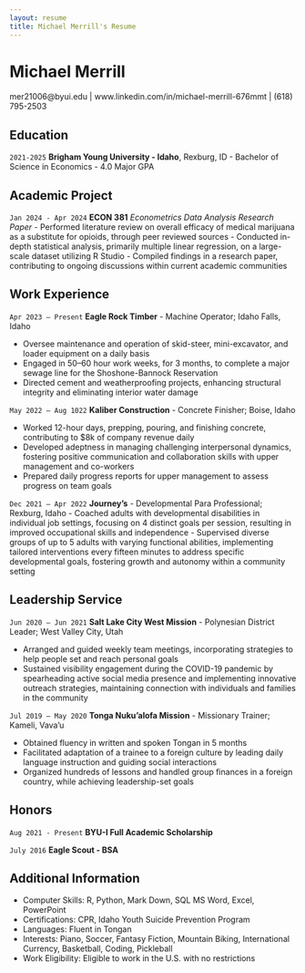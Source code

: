 ```yaml
---
layout: resume
title: Michael Merrill's Resume
---
```

# Michael Merrill
mer21006@byui.edu | www.linkedin.com/in/michael-merrill-676mmt | (618) 795-2503 

<!--
<div id="webaddress">
<a href="datascience@byui.edu">datascience@byui.edu</a>
| <a href="https://byuidatascience.github.io/development.html">Data Science Program</a>
</div> -->

<!-- https://www.monique.tech/the-art-of-markdown -->


## Education

`2021-2025`
__Brigham Young University - Idaho__, Rexburg, ID
- Bachelor of Science in Economics
- 4.0 Major GPA

  
## Academic Project

`Jan 2024 - Apr 2024`
__ECON 381__ _Econometrics Data Analysis Research Paper_ 
-	Performed literature review on overall efficacy of medical marijuana as a substitute for opioids, through peer reviewed sources
-	Conducted in-depth statistical analysis, primarily multiple linear regression, on a large-scale dataset utilizing R Studio
-	Compiled findings in a research paper, contributing to ongoing discussions within current academic communities


## Work Experience


`Apr 2023 – Present`
__Eagle Rock Timber__ -  Machine Operator; Idaho Falls, Idaho

-	Oversee maintenance and operation of skid-steer, mini-excavator, and loader equipment on a daily basis
-	Engaged in 50–60 hour work weeks, for 3 months, to complete a major sewage line for the Shoshone-Bannock Reservation
-	Directed cement and weatherproofing projects, enhancing structural integrity and eliminating interior water damage

`May 2022 – Aug 1022`
__Kaliber Construction__ - Concrete Finisher; Boise, Idaho

-	Worked 12-hour days, prepping, pouring, and finishing concrete, contributing to $8k of company revenue daily
-	Developed adeptness in managing challenging interpersonal dynamics, fostering positive communication and collaboration skills with upper management and co-workers
-	Prepared daily progress reports for upper management to assess progress on team goals

`Dec 2021 – Apr 2022`
__Journey’s__ - Developmental Para Professional; Rexburg, Idaho
-	Coached adults with developmental disabilities in individual job settings, focusing on 4 distinct goals per session, resulting in improved occupational skills and independence
-	Supervised diverse groups of up to 5 adults with varying functional abilities, implementing tailored interventions every fifteen minutes to address specific developmental goals, fostering growth and autonomy within a community setting


## Leadership Service


`Jun 2020 – Jun 2021`
__Salt Lake City West Mission__ - Polynesian District Leader; West Valley City, Utah

-	Arranged and guided weekly team meetings, incorporating strategies to help people set and reach personal goals
-	Sustained visibility engagement during the COVID-19 pandemic by spearheading active social media presence and implementing innovative outreach strategies, maintaining connection with individuals and families in the community

`Jul 2019 – May 2020`
__Tonga Nuku’alofa Mission__ - Missionary Trainer; Kameli, Vava’u

-	Obtained fluency in written and spoken Tongan in 5 months
-	Facilitated adaptation of a trainee to a foreign culture by leading daily language instruction and guiding social interactions
-	Organized hundreds of lessons and handled group finances in a foreign country, while achieving leadership-set goals

## Honors											

`Aug 2021 - Present`
__BYU-I Full Academic Scholarship__

`July 2016`
__Eagle Scout - BSA__

## Additional Information								

- Computer Skills: R, Python, Mark Down, SQL MS Word, Excel, PowerPoint
- Certifications: CPR, Idaho Youth Suicide Prevention Program
- Languages: Fluent in Tongan
- Interests: Piano, Soccer, Fantasy Fiction, Mountain Biking, International Currency, Basketball, Coding, Pickleball
- Work Eligibility: Eligible to work in the U.S. with no restrictions 




<!-- ### Footer

Last updated: Mar 2024 -->